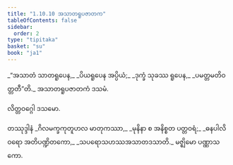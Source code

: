 ```yaml
---
title: "1.10.10 အသာတရူပဇာတက"
tableOfContents: false
sidebar:
  order: 2
type: "tipitaka"
basket: "su"
book: "ja1"
---
```



<DynamicBreadcrumb />

<Division number="100" book="ja1">

<Paragraph number="220" type="verses" book="ja1">
_“အသာတံ သာတရူပေန,_  
_ပိယရူပေန အပ္ပိယံ;_  
_ဒုက္ခံ သုခဿ ရူပေန,_  
_ပမတ္တမတိဝတ္တတီ”တိ._  


</Paragraph>
</Division>

<Paragraph number="221" type="center" book="ja1">
အသာတရူပဇာတကံ ဒသမံ.

  
လိတ္တဝဂ္ဂေါ ဒသမော.



</Paragraph>

<Paragraph number="222" type="center" book="ja1">
တဿုဒ္ဒါနံ


</Paragraph>

<Paragraph number="223" type="verses" book="ja1">
_ဂိလမက္ခကုတူဟလ မာတုကဿာ,_  
_မုနိနာ စ အနိစ္စတ ပတ္တဝရံ;_  
_ဓနပါလိဝရော အတိပဏ္ဍိတကော,_  
_သပရောသဟဿအသာတဒသာတိ._  


</Paragraph>

<Paragraph number="224" type="center" book="ja1">
မဇ္ဈိမော ပဏ္ဏာသကော.
</Paragraph>